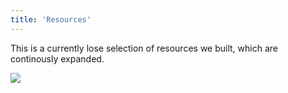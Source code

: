 ```yaml
---
title: 'Resources'
---
```


This is a currently lose selection of resources we built, which are continously expanded.

![](images/resources.jpg)